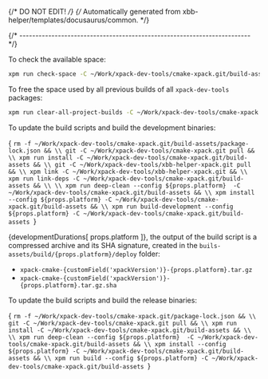 {/* DO NOT EDIT! */}
{/* Automatically generated from xbb-helper/templates/docusaurus/common. */}




{/* ------------------------------------------------------------------------ */}

To check the available space:

```sh
xpm run check-space -C ~/Work/xpack-dev-tools/cmake-xpack.git/build-assets
```

To free the space used by all previous builds of all `xpack-dev-tools` packages:

```sh
xpm run clear-all-project-builds -C ~/Work/xpack-dev-tools/cmake-xpack.git/build-assets
```

To update the build scripts and build the development binaries:

<CodeBlock language="sh"> {
`rm -f ~/Work/xpack-dev-tools/cmake-xpack.git/build-assets/package-lock.json && \\
git -C ~/Work/xpack-dev-tools/cmake-xpack.git pull && \\
xpm run install -C ~/Work/xpack-dev-tools/cmake-xpack.git/build-assets && \\
git -C ~/Work/xpack-dev-tools/xbb-helper-xpack.git pull && \\
xpm link -C ~/Work/xpack-dev-tools/xbb-helper-xpack.git && \\
xpm run link-deps -C ~/Work/xpack-dev-tools/cmake-xpack.git/build-assets && \\
\\
xpm run deep-clean --config ${props.platform}  -C ~/Work/xpack-dev-tools/cmake-xpack.git/build-assets && \\
xpm install --config ${props.platform} -C ~/Work/xpack-dev-tools/cmake-xpack.git/build-assets && \\
xpm run build-development --config ${props.platform} -C ~/Work/xpack-dev-tools/cmake-xpack.git/build-assets
`} </CodeBlock>

{developmentDurations[ props.platform ]}, the output of the build script is a compressed
archive and its SHA signature, created in
the <code>buils-assets/build/{props.platform}/deploy</code> folder:

* <code>xpack-cmake-{customField('xpackVersion')}-{props.platform}.tar.gz</code>
* <code>xpack-cmake-{customField('xpackVersion')}-{props.platform}.tar.gz.sha</code>

To update the build scripts and build the release binaries:

<CodeBlock language="sh"> {
`rm -f ~/Work/xpack-dev-tools/cmake-xpack.git/package-lock.json && \\
git -C ~/Work/xpack-dev-tools/cmake-xpack.git pull && \\
xpm run install -C ~/Work/xpack-dev-tools/cmake-xpack.git/build-assets && \\
\\
xpm run deep-clean --config ${props.platform}  -C ~/Work/xpack-dev-tools/cmake-xpack.git/build-assets && \\
xpm install --config ${props.platform} -C ~/Work/xpack-dev-tools/cmake-xpack.git/build-assets && \\
xpm run build --config ${props.platform} -C ~/Work/xpack-dev-tools/cmake-xpack.git/build-assets
`} </CodeBlock>
